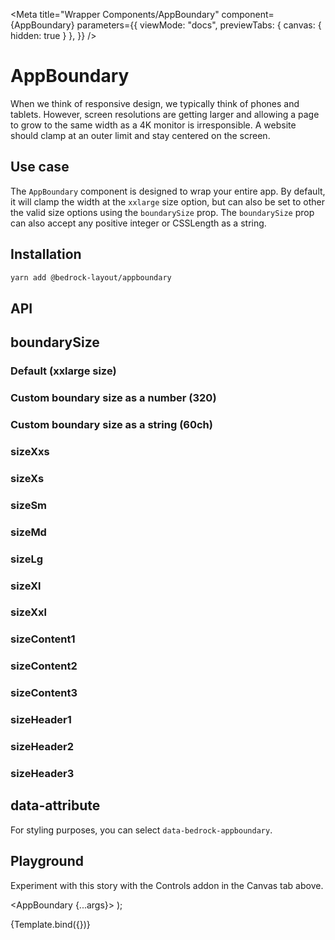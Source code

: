 


<Meta
  title="Wrapper Components/AppBoundary"
  component={AppBoundary}
  parameters={{
    viewMode: "docs",
    previewTabs: { canvas: { hidden: true } },
  }}
/>

# AppBoundary

When we think of responsive design, we typically think of phones and tablets. However, screen resolutions are getting larger and allowing a page to grow to the same width as a 4K monitor is irresponsible. A website should clamp at an outer limit and stay centered on the screen.

## Use case

The `AppBoundary` component is designed to wrap your entire app. By default, it will clamp the width at the `xxlarge` size option, but can also be set to other the valid size options using the `boundarySize` prop. The `boundarySize` prop can also accept any positive integer or CSSLength as a string.

## Installation

```bash
yarn add @bedrock-layout/appboundary
```

## API

<Story name="API" argTypes={argTypes} />

<ArgsTable story="API" />

## boundarySize

<Canvas withSource="open">
  <Story name="boundarySize">
    <h3>Default (xxlarge size)</h3>
    <AppBoundary>
      <Component />
    </AppBoundary>
    <h3>Custom boundary size as a number (320)</h3>
    <AppBoundary boundarySize={320}>
      <Component />
    </AppBoundary>
    <h3>Custom boundary size as a string (60ch)</h3>
    <AppBoundary boundarySize="60ch">
      <Component />
    </AppBoundary>
    <h3>sizeXxs</h3>
    <AppBoundary boundarySize="sizeXxs">
      <Component />
    </AppBoundary>
    <h3>sizeXs</h3>
    <AppBoundary boundarySize="sizeXs">
      <Component />
    </AppBoundary>
    <h3>sizeSm</h3>
    <AppBoundary boundarySize="sizeSm">
      <Component />
    </AppBoundary>
    <h3>sizeMd</h3>
    <AppBoundary boundarySize="sizeMd">
      <Component />
    </AppBoundary>
    <h3>sizeLg</h3>
    <AppBoundary boundarySize="sizeLg">
      <Component />
    </AppBoundary>
    <h3>sizeXl</h3>
    <AppBoundary boundarySize="sizeXl">
      <Component />
    </AppBoundary>
    <h3>sizeXxl</h3>
    <AppBoundary boundarySize="sizeXxl">
      <Component />
    </AppBoundary>
    <h3>sizeContent1</h3>
    <AppBoundary boundarySize="sizeContent1">
      <Component />
    </AppBoundary>
    <h3>sizeContent2</h3>
    <AppBoundary boundarySize="sizeContent2">
      <Component />
    </AppBoundary>
    <h3>sizeContent3</h3>
    <AppBoundary boundarySize="sizeContent3">
      <Component />
    </AppBoundary>
    <h3>sizeHeader1</h3>
    <AppBoundary boundarySize="sizeHeader1">
      <Component />
    </AppBoundary>
    <h3>sizeHeader2</h3>
    <AppBoundary boundarySize="sizeHeader2">
      <Component />
    </AppBoundary>
    <h3>sizeHeader3</h3>
    <AppBoundary boundarySize="sizeHeader3">
      <Component />
    </AppBoundary>
  </Story>
</Canvas>

## data-attribute

For styling purposes, you can select `data-bedrock-appboundary`.

## Playground

Experiment with this story with the Controls addon in the Canvas tab above.

   <AppBoundary {...args}>
      <Component/>
    </AppBoundary>
);

<Canvas>
  <Story
    name="Playground"
    argTypes={argTypes}
    args={{ boundarySize: "xxlarge" }}
  >
    {Template.bind({})}
  </Story>
</Canvas>

<ArgsTable story="Playground" />
